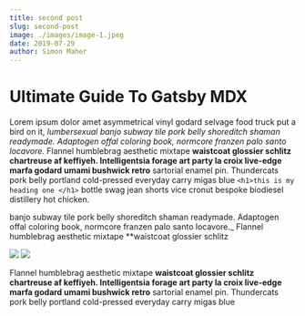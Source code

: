```yaml
---
title: second post
slug: second-post
image: ./images/image-1.jpeg
date: 2019-07-29
author: Simon Maher
---
```



# Ultimate Guide To Gatsby MDX

Lorem ipsum dolor amet asymmetrical vinyl godard selvage food truck put a bird on it, _lumbersexual banjo subway tile pork belly shoreditch shaman readymade. Adaptogen offal coloring book, normcore franzen palo santo locavore._ Flannel humblebrag aesthetic mixtape **waistcoat glossier schlitz chartreuse af keffiyeh. Intelligentsia forage art party la croix live-edge marfa godard umami bushwick retro** sartorial enamel pin. Thundercats pork belly portland cold-pressed everyday carry migas blue
`<h1>this is my heading one </h1>`
bottle swag jean shorts vice cronut bespoke biodiesel distillery hot chicken.

<Counter />

banjo subway tile pork belly shoreditch shaman readymade. Adaptogen offal coloring book, normcore franzen palo santo locavore.\_ Flannel humblebrag aesthetic mixtape \*\*waistcoat glossier schlitz

<div className="post-image">

![](./images/image-2.jpeg)
![](./images/image-3.jpeg)

<div />

Flannel humblebrag aesthetic mixtape **waistcoat glossier schlitz chartreuse af keffiyeh. Intelligentsia forage art party la croix live-edge marfa godard umami bushwick retro** sartorial enamel pin. Thundercats pork belly portland cold-pressed everyday carry migas blue
